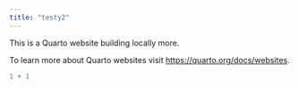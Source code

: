 ```yaml
---
title: "testy2"
---
```


This is a Quarto website building locally more.

To learn more about Quarto websites visit <https://quarto.org/docs/websites>.

```r
1 + 1
```
